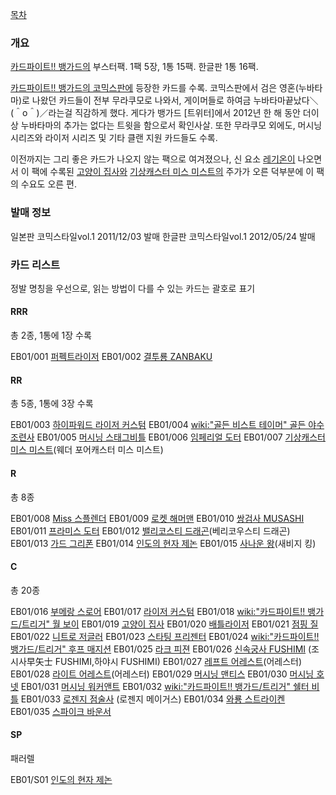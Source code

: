 [[목차]]

=== 개요 ===
[[카드파이트!! 뱅가드]]의 부스터팩. 1팩 5장, 1통 15팩. 한글판 1통 16팩.

[[카드파이트!! 뱅가드/코믹스|카드파이트!! 뱅가드의 코믹스판]]에 등장한 카드를 수록. 코믹스판에서 검은 영혼(누바타마)로 나왔던 카드들이 전부 무라쿠모로 나와서, 게이머들로 하여금 누바타마끝났다＼(＾o＾)／라는걸 직감하게 했다. 게다가 뱅가드 [트위터]에서 2012년 한 해 동안 더이상 누바타마의 추가는 없다는 트윗을 함으로서 확인사살. 또한 무라쿠모 외에도, 머시닝 시리즈와 라이저 시리즈 및 기타 클랜 지원 카드들도 수록.

이전까지는 그리 좋은 카드가 나오지 않는 팩으로 여겨졌으나, 신 요소 [[레기온]]이 나오면서 이 팩에 수록된 [[고양이 집사]]와 [[기상캐스터 미스 미스트]]의 주가가 오른 덕부분에 이 팩의 수요도 오른 편.

=== 발매 정보 ===
일본판 코믹스타일vol.1 2011/12/03 발매
한글판 코믹스타일vol.1 2012/05/24 발매

=== 카드 리스트 ===
정발 명칭을 우선으로, 읽는 방법이 다를 수 있는 카드는 괄호로 표기

==== RRR ====
총 2종, 1통에 1장 수록

EB01/001 [[퍼펙트라이저]]
EB01/002 [[결투룡 ZANBAKU]]

==== RR ====
총 5종, 1통에 3장 수록

EB01/003 [[하이파워드 라이저 커스텀]]
EB01/004 [[wiki:"골든 비스트 테이머" 골든 야수조련사]]
EB01/005 [[머시닝 스태그비틀]]
EB01/006 [[임페리얼 도터]]
EB01/007 [[기상캐스터 미스 미스트]](웨더 포어캐스터 미스 미스트)

==== R ====
총 8종

EB01/008 [[Miss 스플렌더]]
EB01/009 [[로켓 해머맨]]
EB01/010 [[쌍검사 MUSASHI]]
EB01/011 [[프라미스 도터]]
EB01/012 [[밸리코스티 드래곤]](베리코우스티 드래곤)
EB01/013 [[가드 그리폰]]
EB01/014 [[인도의 현자 제논]]
EB01/015 [[사나운 왕]](새비지 킹)

==== C ====
총 20종

EB01/016 [[부메랑 스로어]]
EB01/017 [[라이저 커스텀]]
EB01/018 [[wiki:"카드파이트!! 뱅가드/트리거" 월 보이]]
EB01/019 [[고양이 집사]]
EB01/020 [[배틀라이저]]
EB01/021 [[점핑 질]]
EB01/022 [[니트로 저글러]]
EB01/023 [[스타팅 프리젠터]]
EB01/024 [[wiki:"카드파이트!! 뱅가드/트리거" 후프 매지션]]
EB01/025 [[라크 피젼]]
EB01/026 [[신속궁사 FUSHIMI]] (조시사早矢士 FUSHIMI,하야시 FUSHIMI)
EB01/027 [[레프트 어레스트]](어레스터)
EB01/028 [[라이트 어레스트]](어레스터)
EB01/029 [[머시닝 맨티스]]
EB01/030 [[머시닝 호넷]]
EB01/031 [[머시닝 워커앤트]]
EB01/032 [[wiki:"카드파이트!! 뱅가드/트리거" 쉘터 비틀]]
EB01/033 [[로젠지 점술사]] (로젠지 메이거스)
EB01/034 [[와룡 스트라이켄]]
EB01/035 [[스파이크 바운서]]

==== SP ====
패러렐

EB01/S01 [[인도의 현자 제논]]
